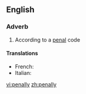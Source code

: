 ==English==

===Adverb===
{{en-adv}}

# According to a [[penal]] code

====Translations====
{{trans-top|according to a penal code}}
* French: {{t+|fr|pénalement}}
* Italian: {{t+|it|penalmente}}
{{trans-mid}}

{{trans-bottom}}

[[vi:penally]]
[[zh:penally]]